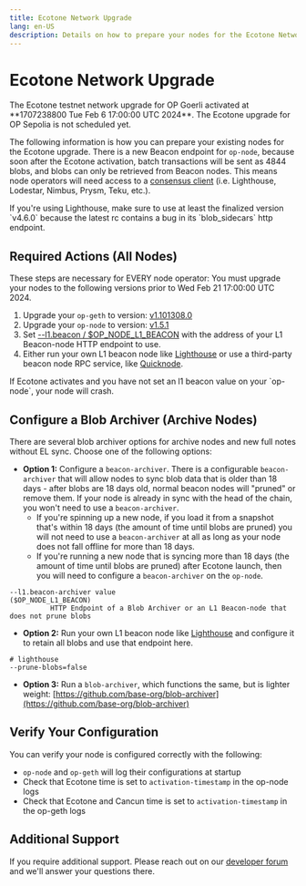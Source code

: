 ```yaml
---
title: Ecotone Network Upgrade
lang: en-US
description: Details on how to prepare your nodes for the Ecotone Network upgrade.
---
```



# Ecotone Network Upgrade

<Callout type="warning">
  The Ecotone testnet network upgrade for OP Goerli activated at **1707238800 Tue Feb 6 17:00:00 UTC 2024**. The Ecotone upgrade for OP Sepolia is not scheduled yet.
</Callout>

The following information is how you can prepare your existing nodes for the Ecotone upgrade. There
is a new Beacon endpoint for `op-node`, because soon after the Ecotone activation, batch
transactions will be sent as 4844 blobs, and blobs can only be retrieved from Beacon nodes.
This means node operators will need access to a [consensus client](https://ethereum.org/developers/docs/nodes-and-clients#consensus-clients) (i.e. Lighthouse, Lodestar, Nimbus, Prysm, Teku, etc.).

<Callout type="info">
  If you're using Lighthouse, make sure to use at least the finalized version `v4.6.0`
  because the latest rc contains a bug in its `blob_sidecars` http endpoint.
</Callout>

## Required Actions (All Nodes)

These steps are necessary for EVERY node operator:
You must upgrade your nodes to the following versions prior to Wed Feb 21 17:00:00 UTC 2024.

1.  Upgrade your `op-geth` to version: [v1.101308.0](https://github.com/ethereum-optimism/op-geth/releases/tag/v1.101308.0)
2.  Upgrade your `op-node` to version: [v1.5.1](https://github.com/ethereum-optimism/optimism/releases/tag/v1.5.1)
3.  Set [--l1.beacon / $OP\_NODE\_L1\_BEACON](/builders/node-operators/management/configuration#l1beacon) with the address of your L1 Beacon-node HTTP endpoint to use.
4.  Either run your own L1 beacon node like [Lighthouse](https://lighthouse-book.sigmaprime.io/run_a_node.html) or use a third-party beacon node RPC service, like [Quicknode](https://www.quicknode.com/docs/ethereum/eth-v1-beacon-genesis).

<Callout type="warning">
  If Ecotone activates and you have not set an l1 beacon value on your `op-node`, your node will crash.
</Callout>

## Configure a Blob Archiver (Archive Nodes)

There are several blob archiver options for archive nodes and new full notes without EL sync. Choose one of the following options:

*   **Option 1:**  Configure a `beacon-archiver`. There is a configurable `beacon-archiver` that will allow nodes to sync blob data that is older than 18 days - after blobs are 18 days old, normal beacon nodes will  "pruned" or remove them. If your node is already in sync with the head of the chain, you won't need to use a `beacon-archiver`.
    *   If you're spinning up a new node, if you load it from a snapshot that's within 18 days (the amount of time until blobs are pruned) you will not need to use a `beacon-archiver`  at all as long as your node does not fall offline for more than 18 days.
    *   If you're running a new node that is syncing more than 18 days (the amount of time until blobs are pruned) after Ecotone launch, then you will need to configure a `beacon-archiver` on the `op-node`.

```shell
--l1.beacon-archiver value                                                      ($OP_NODE_L1_BEACON)
          HTTP Endpoint of a Blob Archiver or an L1 Beacon-node that does not prune blobs 
```

*   **Option 2:** Run your own L1 beacon node like [Lighthouse](https://lighthouse-book.sigmaprime.io/run_a_node.html) and configure it to retain all blobs and use that endpoint here.

```shell
# lighthouse
--prune-blobs=false
```

*   **Option 3:** Run a `blob-archiver`, which functions the same, but is lighter weight: [https://github.com/base-org/blob-archiver](https://github.com/base-org/blob-archiver)

## Verify Your Configuration

You can verify your node is configured correctly with the following:

*   `op-node` and `op-geth` will log their configurations at startup
*   Check that Ecotone time is set to `activation-timestamp` in the op-node logs
*   Check that Ecotone and Cancun time is set to `activation-timestamp` in the op-geth logs

## Additional Support

If you require additional support. Please reach out on our [developer forum](https://github.com/ethereum-optimism/developers/discussions) and we'll answer your questions there.
